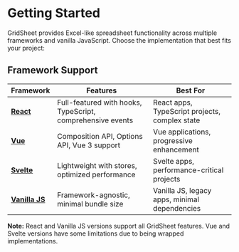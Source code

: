 # Getting Started

GridSheet provides Excel-like spreadsheet functionality across multiple frameworks and vanilla JavaScript. Choose the implementation that best fits your project:

## Framework Support

| Framework | Features | Best For |
|-----------|----------|----------|
| **[React](/getting-started/react)** | Full-featured with hooks, TypeScript, comprehensive events | React apps, TypeScript projects, complex state |
| **[Vue](/getting-started/vue)** | Composition API, Options API, Vue 3 support | Vue applications, progressive enhancement |
| **[Svelte](/getting-started/svelte)** | Lightweight with stores, optimized performance | Svelte apps, performance-critical projects |
| **[Vanilla JS](/getting-started/vanilla)** | Framework-agnostic, minimal bundle size | Vanilla JS, legacy apps, minimal dependencies |

**Note:** React and Vanilla JS versions support all GridSheet features. Vue and Svelte versions have some limitations due to being wrapped implementations.
